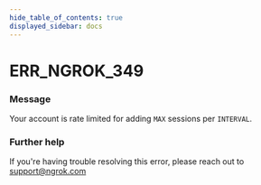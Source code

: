 ```yaml
---
hide_table_of_contents: true
displayed_sidebar: docs
---
```



# ERR_NGROK_349

### Message

Your account is rate limited for adding `MAX` sessions per `INTERVAL`.

<ErrorDetails error="err_ngrok_349" />

### Further help

If you're having trouble resolving this error, please reach out to [support@ngrok.com](mailto:support@ngrok.com?subject=Help%20with%20ERR_NGROK_349)
